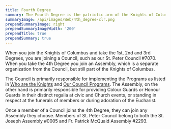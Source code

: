 ```yaml
---
title: Fourth Degree
summary: The Fourth Degree is the patriotic arm of the Knights of Columbus
summaryImage: /api/images/Web/4th_degree-clr.png
prependSummaryImage: right
prependSummaryImageWidth: '200'
prependTitle: true
prependSummary: true
---
```


When you join the Knights of Columbus and take the 1st, 2nd and 3rd Degrees, you are joining a Council, such as our St. Peter Council #7070. When you take the 4th Degree you join an Assembly, which is a separate organization from the Council, but still part of the Knights of Columbus.

The Council is primarily responsible for implementing the Programs as listed in [Who are the Knights](/Membership/WhoAreTheKnights) and [Our Council Programs](/Programs). The Assembly, on the other hand is primarily responsible for providing Colour Guards or Honour Guards in their distinct regalia at civic and Church events, or standing in respect at the funerals of members or during adoration of the Eucharist.

Once a member of a Council joins the 4th Degree, they can join any Assembly they choose. Members of St. Peter Council belong to both the St. Joseph Assembly #0005 and Fr. Patrick McQuaid Assembly #2293.

